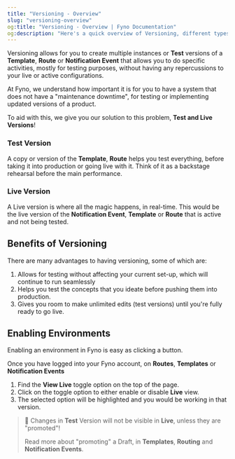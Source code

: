 ```yaml
---
title: "Versioning - Overview"
slug: "versioning-overview"
og:title: "Versioning - Overview | Fyno Documentation"
og:description: "Here's a quick overview of Versioning, different types and how they work on Fyno."
---
```


Versioning allows for you to create multiple instances or **Test** versions of a **Template**, **Route** or **Notification Event** that allows you to do specific activities, mostly for testing purposes, without having any repercussions to your live or active configurations.

At Fyno, we understand how important it is for you to have a system that does not have a "maintenance downtime", for testing or implementing updated versions of a product.

To aid with this, we give you our solution to this problem, **Test **and** Live Versions**!

### Test Version

A copy or version of the **Template**, **Route** helps you test everything, before taking it into production or going live with it. Think of it as a backstage rehearsal before the main performance.

### Live Version

A Live version is where all the magic happens, in real-time. This would be the live version of the **Notification Event**, **Template** or **Route** that is active and not being tested.

## Benefits of Versioning

There are many advantages to having versioning, some of which are:

1. Allows for testing without affecting your current set-up, which will continue to run seamlessly
2. Helps you test the concepts that you ideate before pushing them into production.
3. Gives you room to make unlimited edits (test versions) until you're fully ready to go live.

## Enabling Environments

Enabling an environment in Fyno is easy as clicking a button.

Once you have logged into your Fyno account, on **Routes**, **Templates** or **Notification Events**

1. Find the **View Live** toggle option on the top of the page.
2. Click on the toggle option to either enable or disable **Live** view.
3. The selected option will be highlighted and you would be working in that version.

> 🚧 Changes in **Test** Version will not be visible in **Live**, unless they are "promoted"!
>
> Read more about "promoting" a Draft, in **Templates**, **Routing** and **Notification Events**.
